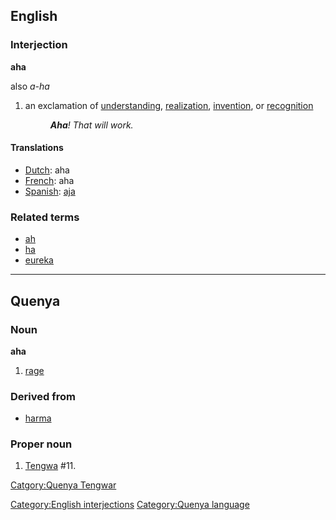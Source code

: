 ==English==


===Interjection===
'''aha'''
;also ''a-ha''

# an exclamation of [[understanding]], [[realization]], [[invention]], or [[recognition]]
#: '''''Aha'''! That will work.''

[[Category:English interjections]]

====Translations====
*[[Dutch]]: aha
*[[French]]: aha
*[[Spanish]]: [[aja]]

===Related terms===
*[[ah]]
*[[ha]]
*[[eureka]]

----

==Quenya==

===Noun===
'''aha'''

# [[rage]]

===Derived from===
* [[harma]]

===Proper noun===
# [[Tengwa]] #11. 

[[Category:Quenya language]]
[[Catgory:Quenya Tengwar]]